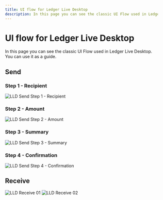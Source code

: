 ```yaml
---
title: UI flow for Ledger Live Desktop
description: In this page you can see the classic UI Flow used in Ledger Live Desktop. You can use it as a guide.
---
```



# UI flow for Ledger Live Desktop

In this page you can see the classic UI Flow used in Ledger Live Desktop. You can use it as a guide.

## Send

### Step 1 - Recipient

<Zoom>
    <img
      alt="LLD Send Step 1 - Recipient"
      src="/blockchain/LLD-send-01.png"
    />
</Zoom>

### Step 2 - Amount

<Zoom>
    <img
      alt="LLD Send Step 2 - Amount"
      src="/blockchain/LLD-send-02.png"
    />
</Zoom>

### Step 3 - Summary

<Zoom>
    <img
      alt="LLD Send Step 3 - Summary"
      src="/blockchain/LLD-send-03.png"
    />
</Zoom>

### Step 4 - Confirmation

<Zoom>
    <img
      alt="LLD Send Step 4 - Confirmation"
      src="/blockchain/LLD-send-04.png"
    />
</Zoom>

## Receive

<Zoom>
    <img
      alt="LLD Receive 01"
      src="/blockchain/LLD-receive-01.png"
    />
</Zoom>

<Zoom>
    <img
      alt="LLD Receive 02"
      src="/blockchain/LLD-receive-02.png"
    />
</Zoom>
